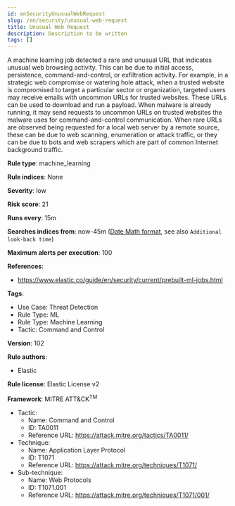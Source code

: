 ```yaml
---
id: enSecurityUnusualWebRequest
slug: /en/security/unusual-web-request
title: Unusual Web Request
description: Description to be written
tags: []
---
```


<div id="unusual-web-request"></div>

A machine learning job detected a rare and unusual URL that indicates unusual web browsing activity. This can be due to initial access, persistence, command-and-control, or exfiltration activity. For example, in a strategic web compromise or watering hole attack, when a trusted website is compromised to target a particular sector or organization, targeted users may receive emails with uncommon URLs for trusted websites. These URLs can be used to download and run a payload. When malware is already running, it may send requests to uncommon URLs on trusted websites the malware uses for command-and-control communication. When rare URLs are observed being requested for a local web server by a remote source, these can be due to web scanning, enumeration or attack traffic, or they can be due to bots and web scrapers which are part of common Internet background traffic.

**Rule type**: machine_learning

**Rule indices**: None

**Severity**: low

**Risk score**: 21

**Runs every**: 15m

**Searches indices from**: now-45m ([Date Math format](((ref))/common-options.html#date-math), see also <DocLink id="enSecurityRulesUiCreate" section="set-the-rules-schedule">`Additional look-back time`</DocLink>)

**Maximum alerts per execution**: 100

**References**: 

* https://www.elastic.co/guide/en/security/current/prebuilt-ml-jobs.html

**Tags**: 

* Use Case: Threat Detection
* Rule Type: ML
* Rule Type: Machine Learning
* Tactic: Command and Control

**Version**: 102

**Rule authors**: 

* Elastic

**Rule license**: Elastic License v2

**Framework**: MITRE ATT&CK<sup>TM</sup>

* Tactic:
    * Name: Command and Control
    * ID: TA0011
    * Reference URL: https://attack.mitre.org/tactics/TA0011/
* Technique:
    * Name: Application Layer Protocol
    * ID: T1071
    * Reference URL: https://attack.mitre.org/techniques/T1071/
* Sub-technique:
    * Name: Web Protocols
    * ID: T1071.001
    * Reference URL: https://attack.mitre.org/techniques/T1071/001/

